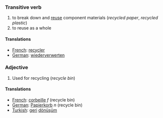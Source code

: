 ===Transitive verb===

#to break down and [[reuse]] component materials (''recycled paper'', ''recycled plastic'')
#to reuse as a whole

====Translations====
*[[French]]: [[recycler]]
*[[German]]: [[wiederverwerten]]


===Adjective===

# Used for recycling (''recycle bin'')

====Translations====
*[[French]]: [[corbeille]] ''f'' (recycle bin)
*[[German]]: [[Papierkorb]] ''n'' (recycle bin)
*[[Turkish]]: [[geri]] [[dönüşüm]]